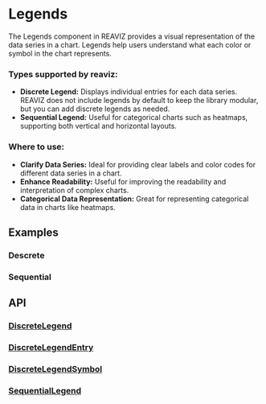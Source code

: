 
# Legends

The Legends component in REAVIZ provides a visual representation of the data series in a chart. 
Legends help users understand what each color or symbol in the chart represents.

### Types supported by reaviz:
- **Discrete Legend:** Displays individual entries for each data series. REAVIZ does not include legends by default to keep the library modular, but you can add discrete legends as needed.
- **Sequential Legend:** Useful for categorical charts such as heatmaps, supporting both vertical and horizontal layouts.

### Where to use:

- **Clarify Data Series:** Ideal for providing clear labels and color codes for different data series in a chart.
- **Enhance Readability:** Useful for improving the readability and interpretation of complex charts.
- **Categorical Data Representation:** Great for representing categorical data in charts like heatmaps.


## Examples
### Descrete
<Meta of={DiscreteLegendHorizontalStories} />
<ToggleCanvas of={DiscreteLegendHorizontalStories._Simple} storybook="utils-legend-discrete-horizontal--simple" />

### Sequential
<Meta of={SequentialLegendHorizontalStories} />
<ToggleCanvas of={SequentialLegendHorizontalStories.Simple} storybook="utils-legend-sequential-horizontal--simple" />

## API
### [DiscreteLegend](https://github.com/reaviz/reaviz/blob/master/src/common/legends/DiscreteLegend/DiscreteLegend.tsx)
<PropsTable name="DiscreteLegend" />

### [DiscreteLegendEntry](https://github.com/reaviz/reaviz/blob/master/src/common/legends/DiscreteLegend/DiscreteLegendEntry.tsx)
<PropsTable name="DiscreteLegendEntry" />

### [DiscreteLegendSymbol](https://github.com/reaviz/reaviz/blob/master/src/common/legends/DiscreteLegend/DiscreteLegendSymbol.tsx)
<PropsTable name="DiscreteLegendSymbol" />

### [SequentialLegend](https://github.com/reaviz/reaviz/blob/master/src/common/legends/SequentialLegend/SequentialLegend.tsx)
<PropsTable name="SequentialLegend" />
